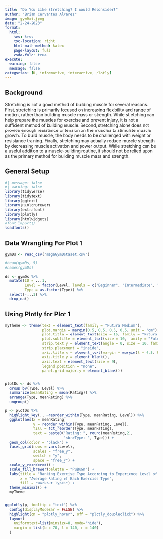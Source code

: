 ```yaml
---
title: "Do You Like Stretching? I would Reconsider!"
author: "Brian Cervantes Alvarez"
image: gymRat.jpeg
date: "2-24-2023"
format:
  html:
    toc: true
    toc-location: right
    html-math-method: katex
    page-layout: full
    code-fold: true
execute: 
  warning: false
  message: false
categories: [R, informative, interactive, plotly]
---
```


## Background

Stretching is not a good method of building muscle for several reasons. First, stretching is primarily focused on increasing flexibility and range of motion, rather than building muscle mass or strength. While stretching can help prepare the muscles for exercise and prevent injury, it is not a sufficient method of building muscle. Second, stretching alone does not provide enough resistance or tension on the muscles to stimulate muscle growth. To build muscle, the body needs to be challenged with weight or resistance training. Finally, stretching may actually reduce muscle strength by decreasing muscle activation and power output. While stretching can be a useful addition to a muscle-building routine, it should not be relied upon as the primary method for building muscle mass and strength.

## General Setup

```r
#| message: false
#| warning: false
library(tidyverse)
library(tidytext)
library(ggtext)
library(RColorBrewer)
library(extrafont)
library(plotly)
library(htmlwidgets)
#font_import()
loadfonts()


```

## Data Wrangling For Plot 1

```r
gymDs <- read_csv("megaGymDataset.csv")

#head(gymDs, 5)
#names(gymDs)

ds <- gymDs %>%
  mutate(ID = ...1,
         Level = factor(Level, levels = c("Beginner", "Intermediate", "Expert")),
         Type = as.factor(Type)) %>%
  select(-...1) %>% 
  drop_na() 


```

## Using Plotly for Plot 1

```r
myTheme <- theme(text = element_text(family = "Futura Medium"),
                 plot.margin = margin(0.5, 0.5, 0.5, 0.5, unit = "cm"),
                 plot.title = element_text(size = 15, family = "Futura Condensed ExtraBold"),
                 plot.subtitle = element_text(size = 10, family = "Futura Medium"),
                 strip.text.y = element_text(angle = 0, size = 10, family = "Futura Condensed ExtraBold"),
                 strip.placement = "inside",
                 axis.title.x = element_text(margin = margin(t = 0.5, b = 0.5, unit = "cm")),
                 axis.title.y = element_blank(),
                 axis.text = element_text(size = 9),
                 legend.position = "none",
                 panel.grid.major.y = element_blank())


plotDs <- ds %>% 
  group_by(Type, Level) %>%
  summarize(meanRating = mean(Rating)) %>%
  arrange(Type, meanRating) %>%
  ungroup()

p <- plotDs %>%
  highlight_key(., ~reorder_within(Type, meanRating, Level)) %>%
  ggplot(aes(x = meanRating, 
             y = reorder_within(Type, meanRating, Level),
             fill = fct_reorder(Type, meanRating),
             text = paste0("Rating: ", round(meanRating,2),
                           "<br>Type: ", Type))) +
  geom_col(color = "black") + 
  facet_grid(rows = vars(Level), 
             scales = "free_y", 
             switch = "y", 
             space = "free_y") +
  scale_y_reordered() +
  scale_fill_brewer(palette = "PuBuGn") +
  labs(title = "Ranking Exercise Type According to Experience Level of Individuals",
       x = "Average Rating of Each Exercise Type",
       fill = "Workout Types") + 
  theme_minimal() +
  myTheme 


ggplotly(p, tooltip = "text") %>%
  config(displayModeBar = FALSE) %>%
  highlight(on = "plotly_hover", off = "plotly_doubleclick") %>%
  layout(
    uniformtext=list(minsize=8, mode='hide'),
    margin = list(b = 70, l = 140, r = 140)
  ) 
  
```
